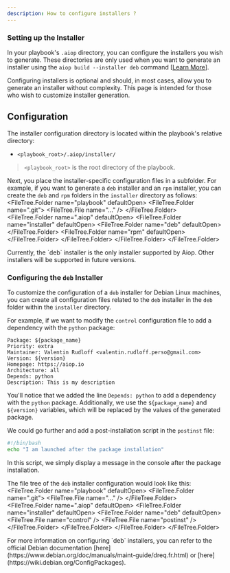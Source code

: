 ```yaml
---
description: How to configure installers ?
---
```


### Setting up the Installer

In your playbook's `.aiop` directory, you can configure the installers you wish to generate. These directories are only used when you want to generate an installer using the `aiop build --installer deb` command [[Learn More](/docs/cli/build#commande-build_installer)].

<Callout type="info" emoji="ℹ️">
  Configuring installers is optional and should, in most cases, allow you to generate an installer without complexity. This page is intended for those who wish to customize installer generation.
</Callout>

## Configuration

The installer configuration directory is located within the playbook's relative directory:
- `<playbook_root>/.aiop/installer/`

> `<playbook_root>` is the root directory of the playbook.

Next, you place the installer-specific configuration files in a subfolder. For example, if you want to generate a `deb` installer and an `rpm` installer, you can create the `deb` and `rpm` folders in the `installer` directory as follows:
<FileTree>
  <FileTree.Folder name="playbook" defaultOpen>
    <FileTree.Folder name=".git">
        <FileTree.File name="..." />
    </FileTree.Folder>
    <FileTree.Folder name=".aiop" defaultOpen>
      <FileTree.Folder name="installer" defaultOpen>
        <FileTree.Folder name="deb" defaultOpen>
        </FileTree.Folder>
        <FileTree.Folder name="rpm" defaultOpen>
        </FileTree.Folder>
      </FileTree.Folder>
    </FileTree.Folder>
  </FileTree.Folder>
</FileTree>

<Callout type="info" emoji="ℹ️">
  Currently, the `deb` installer is the only installer supported by Aiop. Other installers will be supported in future versions.
</Callout>

### Configuring the `deb` Installer

To customize the configuration of a `deb` installer for Debian Linux machines, you can create all configuration files related to the `deb` installer in the `deb` folder within the `installer` directory.

For example, if we want to modify the `control` configuration file to add a dependency with the `python` package:

```ansi filename=".aiop/installer/deb/control"
Package: ${package_name}
Priority: extra
Maintainer: Valentin Rudloff <valentin.rudloff.perso@gmail.com>
Version: ${version}
Homepage: https://aiop.io
Architecture: all
Depends: python
Description: This is my description
```

You'll notice that we added the line `Depends: python` to add a dependency with the `python` package. Additionally, we use the `${package_name}` and `${version}` variables, which will be replaced by the values of the generated package.

We could go further and add a post-installation script in the `postinst` file:

```bash filename=".aiop/installer/deb/postinst"
#!/bin/bash
echo "I am launched after the package installation"
```

In this script, we simply display a message in the console after the package installation.

The file tree of the `deb` installer configuration would look like this:
<FileTree>
  <FileTree.Folder name="playbook" defaultOpen>
    <FileTree.Folder name=".git">
        <FileTree.File name="..." />
    </FileTree.Folder>
    <FileTree.Folder name=".aiop" defaultOpen>
      <FileTree.Folder name="installer" defaultOpen>
        <FileTree.Folder name="deb" defaultOpen>
          <FileTree.File name="control" />
          <FileTree.File name="postinst" />
        </FileTree.Folder>
      </FileTree.Folder>
    </FileTree.Folder>
  </FileTree.Folder>
</FileTree>

<Callout type="info" emoji="ℹ️">
  For more information on configuring `deb` installers, you can refer to the official Debian documentation [here](https://www.debian.org/doc/manuals/maint-guide/dreq.fr.html) or [here](https://wiki.debian.org/ConfigPackages).
</Callout>